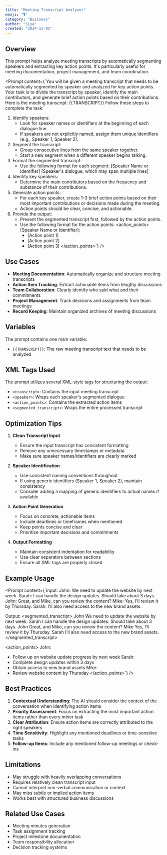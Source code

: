 ```yaml
---
title: "Meeting Transcript Analyzer"
emoji: "🎙️"
category: "Business"
author: "Siya"
created: "2024-11-05"
---
```


## Overview

This prompt helps analyze meeting transcripts by automatically segmenting speakers and extracting key action points. It's particularly useful for meeting documentation, project management, and team coordination.

<Prompt content={`You will be given a meeting transcript that needs to be automatically segmented by speaker and analyzed for key action points. Your task is to divide the transcript by speaker, identify the main contributors, and generate brief action points based on their contributions.
Here is the meeting transcript:
<transcript>
{{TRANSCRIPT}}
</transcript>
Follow these steps to complete the task:
1. Identify speakers:
   - Look for speaker names or identifiers at the beginning of each dialogue line.
   - If speakers are not explicitly named, assign them unique identifiers (e.g., Speaker 1, Speaker 2).
2. Segment the transcript:
   - Group consecutive lines from the same speaker together.
   - Start a new segment when a different speaker begins talking.
3. Format the segmented transcript:
   - Use the following format for each segment:
     <speaker>
     [Speaker Name or Identifier]
     [Speaker's dialogue, which may span multiple lines]
     </speaker>
4. Identify key speakers:
   - Determine the main contributors based on the frequency and substance of their contributions.
5. Generate action points:
   - For each key speaker, create 1-3 brief action points based on their most important contributions or decisions made during the meeting.
   - Action points should be clear, concise, and actionable.
6. Provide the output:
   - Present the segmented transcript first, followed by the action points.
   - Use the following format for the action points:
     <action_points>
     [Speaker Name or Identifier]:
     - [Action point 1]
     - [Action point 2]
     - [Action point 3]
     </action_points>`} />

## Use Cases

- **Meeting Documentation**: Automatically organize and structure meeting transcripts
- **Action Item Tracking**: Extract actionable items from lengthy discussions
- **Team Collaboration**: Clearly identify who said what and their commitments
- **Project Management**: Track decisions and assignments from team meetings
- **Record Keeping**: Maintain organized archives of meeting discussions

## Variables

The prompt contains one main variable:

- `{{TRANSCRIPT}}`: The raw meeting transcript text that needs to be analyzed

## XML Tags Used

The prompt utilizes several XML-style tags for structuring the output:

- `<transcript>`: Contains the input meeting transcript
- `<speaker>`: Wraps each speaker's segmented dialogue
- `<action_points>`: Contains the extracted action items
- `<segmented_transcript>`: Wraps the entire processed transcript

## Optimization Tips

1. **Clean Transcript Input**
   - Ensure the input transcript has consistent formatting
   - Remove any unnecessary timestamps or metadata
   - Make sure speaker names/identifiers are clearly marked

2. **Speaker Identification**
   - Use consistent naming conventions throughout
   - If using generic identifiers (Speaker 1, Speaker 2), maintain consistency
   - Consider adding a mapping of generic identifiers to actual names if available

3. **Action Point Generation**
   - Focus on concrete, actionable items
   - Include deadlines or timeframes when mentioned
   - Keep points concise and clear
   - Prioritize important decisions and commitments

4. **Output Formatting**
   - Maintain consistent indentation for readability
   - Use clear separators between sections
   - Ensure all XML tags are properly closed

## Example Usage

<Prompt content={`Input:
<transcript>
John: We need to update the website by next week.
Sarah: I can handle the design updates. Should take about 3 days.
John: Great, and Mike, can you review the content?
Mike: Yes, I'll review it by Thursday.
Sarah: I'll also need access to the new brand assets.
</transcript>

Output:
<segmented_transcript>
<speaker>
John
We need to update the website by next week.
</speaker>
<speaker>
Sarah
I can handle the design updates. Should take about 3 days.
</speaker>
<speaker>
John
Great, and Mike, can you review the content?
</speaker>
<speaker>
Mike
Yes, I'll review it by Thursday.
</speaker>
<speaker>
Sarah
I'll also need access to the new brand assets.
</speaker>
</segmented_transcript>

<action_points>
John:
- Follow up on website update progress by next week
Sarah:
- Complete design updates within 3 days
- Obtain access to new brand assets
Mike:
- Review website content by Thursday
</action_points>`} />

## Best Practices

1. **Contextual Understanding**: The AI should consider the context of the conversation when identifying action items
2. **Priority Assessment**: Focus on extracting the most important action items rather than every minor task
3. **Clear Attribution**: Ensure action items are correctly attributed to the right speakers
4. **Time Sensitivity**: Highlight any mentioned deadlines or time-sensitive tasks
5. **Follow-up Items**: Include any mentioned follow-up meetings or check-ins

## Limitations

- May struggle with heavily overlapping conversations
- Requires relatively clean transcript input
- Cannot interpret non-verbal communication or context
- May miss subtle or implied action items
- Works best with structured business discussions

## Related Use Cases

- Meeting minutes generation
- Task assignment tracking
- Project milestone documentation
- Team responsibility allocation
- Decision tracking systems